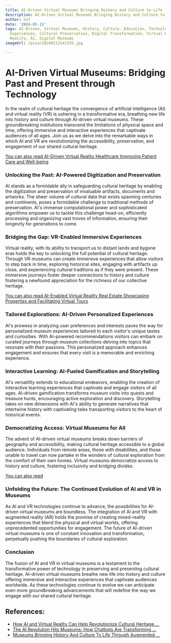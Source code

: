 ```yaml
---
title: AI-Driven Virtual Museums Bringing History and Culture to Life
description: AI-Driven Virtual Museums Bringing History and Culture to Life
author: Usf
date: '2024-01-12'
tags: AI-Driven, Virtual Museums, History, Culture, Education, Technology, Interactive
  Experiences, Cultural Preservation, Digital Transformation, Virtual Reality, Augmented
  Reality, AI, Digital Museums
imageUrl: /pixa/20240113141335.jpg

---
```

#  AI-Driven Virtual Museums: Bridging Past and Present through Technology

In the realm of cultural heritage the convergence of artificial intelligence (AI) and virtual reality (VR) is ushering  in a transformative era, breathing new life into history and culture through AI-driven virtual  museums. These groundbreaking institutions transcend the limitations  of physical space and time,  offering immersive and interactive  experiences that captivate audiences of all ages. Join us as we delve into the remarkable ways in which AI and VR are revolutionizing the accessibility, preservation, and engagement of our shared  cultural heritage.

[You can also read AI-Driven  Virtual Reality Healthcare Improving Patient Care and Well-being](AI-Driven%20Virtual%20Reality%20Healthcare%20Improving%20Patient%20Care%20and%20Well-being)


### Unlocking the  Past: AI-Powered Digitization and Preservation

AI stands as  a formidable ally in  safeguarding cultural heritage by enabling the digitization and preservation  of  invaluable  artifacts, documents and artworks. The  sheer volume of cultural data  that exists spanning centuries and continents, poses a formidable challenge to traditional methods of preservation. AI's immense  computational power and sophisticated algorithms empower us to tackle this  challenge head-on, efficiently  processing and organizing vast troves of information, ensuring their longevity for generations to come.

### Bridging the Gap: VR-Enabled Immersive Experiences

Virtual reality, with its  ability to transport us  to distant lands  and bygone eras holds the key to unlocking the full potential of cultural heritage.  Through VR  museums can create immersive experiences that allow visitors to step back in time, exploring historical sites, engaging with artifacts up close, and experiencing cultural traditions as if they were present. These immersive journeys foster deeper connections to history  and  culture fostering a newfound  appreciation for the richness of our collective heritage.

[You can also read AI-Enabled Virtual Reality Real Estate Showcasing Properties and Facilitating Virtual Tours](AI-Enabled%20Virtual%20Reality%20Real%20Estate%20Showcasing%20Properties%20and%20Facilitating%20Virtual%20Tours)


### Tailored  Explorations: AI-Driven Personalized Experiences

AI's prowess in analyzing user preferences  and interests paves the way for personalized museum experiences tailored to each  visitor's unique tastes and curiosities. With AI-powered recommendations visitors can embark  on  curated journeys through museum collections delving into topics that resonate with their passions.  This personalized approach enhances engagement and ensures that every visit is a memorable and enriching experience.

### Interactive Learning:  AI-Fueled Gamification and Storytelling

AI's versatility extends to educational endeavors, enabling the creation of interactive learning experiences  that captivate and  engage visitors of all ages. AI-driven gamification transforms museum visits into quests and treasure hunts, encouraging  active exploration and discovery. Storytelling takes on new dimensions with AI's  ability to  generate narratives that  intertwine  history with captivating tales transporting visitors to the heart of historical events.

### Democratizing Access: Virtual Museums  for All

The advent of AI-driven virtual museums  breaks down barriers of geography and accessibility, making cultural heritage  accessible to a global audience. Individuals from remote areas, those with disabilities, and those unable to travel  can now partake in the wonders of cultural exploration from  the comfort of their own homes. Virtual museums democratize access to history and  culture, fostering inclusivity and bridging divides.

[You can also  read ]()


### Unfolding the Future: The Continued Evolution of AI and VR in Museums

As AI and VR technologies continue to advance, the possibilities for AI-driven virtual museums are boundless. The integration of AI and VR  with augmented  reality (AR)  holds  the  promise of  creating mixed-reality experiences that blend the physical and virtual worlds, offering unprecedented opportunities for engagement. The future of AI-driven virtual museums is one of constant innovation and transformation, perpetually pushing the boundaries of cultural  exploration.

### Conclusion

The  fusion of AI and  VR in virtual  museums is a testament to the transformative power of technology in preserving  and presenting cultural heritage. AI-driven virtual museums breathe new life into  history and culture offering immersive and interactive experiences that captivate  audiences worldwide. As these technologies continue to evolve we can anticipate even  more groundbreaking advancements that will redefine the way we engage with our shared cultural heritage.

## References:
- [How AI and Virtual Reality Can Help Revolutionize Cultural Heritage ...](https://www.linkedin.com/pulse/how-ai-virtual-reality-can-help-revolutionize-cultural)
- [The AI Revolution Hits Museums: How Chatbots Are Transforming ...](https://medium.com/@livdeo/the-ai-revolution-hits-museums-how-chatbots-are-transforming-the-visitor-experience-e054df5b992f)
- [Museums Bringing History And Culture To Life Through Augmented ...](https://www.technologyinthearts.org/ar-museum-bringing-history-and-culture-to-life-with-augmented-reality/)
